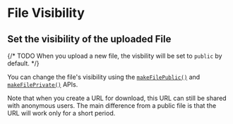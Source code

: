 
# File Visibility

## Set the visibility of the uploaded File

{/* TODO When you upload a new file, the visbility will be set to `public` by default.  */}

You can change the file's visibility using the [`makeFilePublic()`](/files/api#makefilepublic)
and [`makeFilePrivate()`](/files/api#makefileprivate) APIs.

Note that when you create a URL for download, this URL can still be shared with anonymous users. The main difference from a public file is that the URL will work only for a short period.

